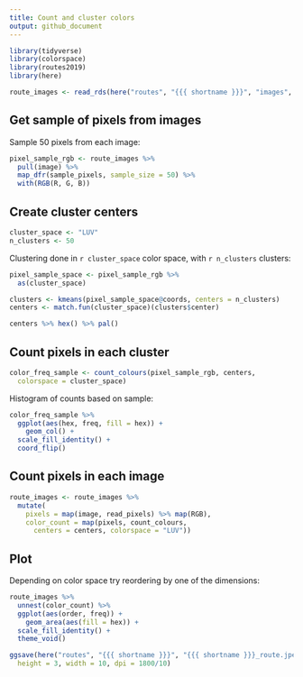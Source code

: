 ```yaml
---
title: Count and cluster colors
output: github_document
---
```


```r
library(tidyverse)
library(colorspace)
library(routes2019)
library(here)
```

```r
route_images <- read_rds(here("routes", "{{{ shortname }}}", "images", "manifest.rds"))
```


## Get sample of pixels from images

Sample 50 pixels from each image:
```r
pixel_sample_rgb <- route_images %>% 
  pull(image) %>% 
  map_dfr(sample_pixels, sample_size = 50) %>% 
  with(RGB(R, G, B)) 
```

## Create cluster centers
```r
cluster_space <- "LUV"
n_clusters <- 50
```

Clustering done in `r cluster_space` color space, with `r n_clusters` clusters:
```r
pixel_sample_space <- pixel_sample_rgb %>% 
  as(cluster_space)

clusters <- kmeans(pixel_sample_space@coords, centers = n_clusters)
centers <- match.fun(cluster_space)(clusters$center)

centers %>% hex() %>% pal()
```

## Count pixels in each cluster

```r
color_freq_sample <- count_colours(pixel_sample_rgb, centers,
  colorspace = cluster_space)
```

Histogram of counts based on sample:
```r
color_freq_sample %>% 
  ggplot(aes(hex, freq, fill = hex)) +
    geom_col() +
  scale_fill_identity() +
  coord_flip()
```

## Count pixels in each image

```r
route_images <- route_images %>% 
  mutate(
    pixels = map(image, read_pixels) %>% map(RGB),
    color_count = map(pixels, count_colours, 
      centers = centers, colorspace = "LUV"))
```

## Plot

Depending on color space try reordering by one of the dimensions:
```r
route_images %>% 
  unnest(color_count) %>% 
  ggplot(aes(order, freq)) +
    geom_area(aes(fill = hex)) +
  scale_fill_identity() +
  theme_void()
```

```r
ggsave(here("routes", "{{{ shortname }}}", "{{{ shortname }}}_route.jpeg"), 
  height = 3, width = 10, dpi = 1800/10)
```


